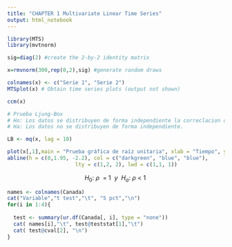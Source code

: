 ```yaml
---
title: "CHAPTER 1 Multivariate Linear Time Series"
output: html_notebook
---
```


```r
library(MTS)
library(mvtnorm)
```

```r
sig=diag(2) #create the 2-by-2 identity matrix

```

```r
x=rmvnorm(300,rep(0,2),sig) #generate random draws

```

```r
colnames(x) <- c("Serie 1", "Serie 2")
MTSplot(x) # Obtain time series plots (output not shown)

```

```r
ccm(x)
```

```r
# Prueba Ljung-Box
# Ho: Los datos se distribuyen de forma independiente la correclacion de los datos es 0.
# Ha: Los datos no se distribuyen de forma independiente.

LB <- mq(x, lag = 10)

```
```r
plot(x[,1],main = "Prueba gráfica de raíz unitaria", xlab = "Tiempo", ylab="Serie 1", type = "l")
abline(h = c(0,1.95, -2.2), col = c("darkgreen", "blue", "blue"),
                      lty = c(1,2, 2), lwd = c(1,1, 1))
```
$$H_0:\:\rho \:\:=\:1\:\:y\:\:H_a:\:\rho \:<\:1\:$$






```r

names <- colnames(Canada)
cat("Variable","t test","\t", "5 pct","\n")
for(i in 1:4){
 
  test <- summary(ur.df(Canada[, i], type = "none"))
  cat( names[i],"\t", test@teststat[1],"\t")
  cat( test@cval[2], "\n")
}

```


